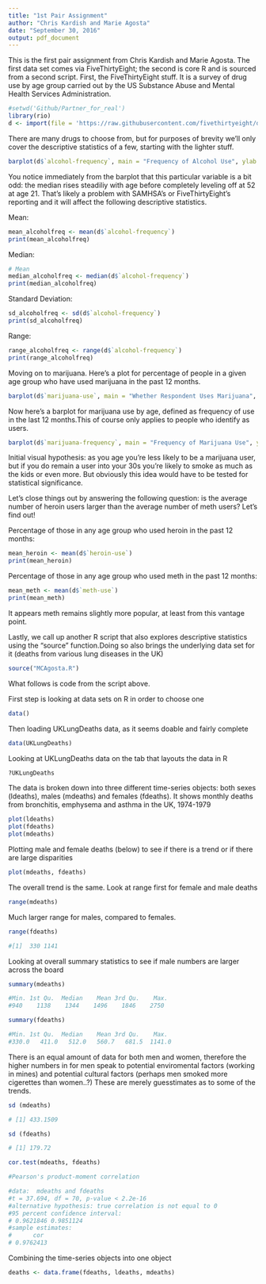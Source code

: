 ---
title: "1st Pair Assignment"
author: "Chris Kardish and Marie Agosta"
date: "September 30, 2016"
output: pdf_document
---

This is the first pair assignment from Chris Kardish and Marie Agosta.
The first data set comes via FiveThirtyEight; the second is core R and is sourced
from a second script. First, the FiveThirtyEight stuff. It is a survey of drug use by age group carried out by the US Substance Abuse and Mental Health Services Administration.

```{r,include=FALSE, cache=TRUE}

#setwd('Github/Partner_for_real')
library(rio)
d <- import(file = 'https://raw.githubusercontent.com/fivethirtyeight/data/master/drug-use-by-age/drug-use-by-age.csv')

```

There are many drugs to choose from, but for purposes of brevity we'll only cover
the descriptive statistics of a few, starting with the lighter stuff. 


```{r, echo=FALSE}

barplot(d$`alcohol-frequency`, main = "Frequency of Alcohol Use", ylab = "Median # of times used last 12 months", xlab = "Age groups", names.arg = d$age)

```

You notice immediately from the barplot that this particular variable is a bit odd:
the median rises steadiliy with age before completely leveling off at 52 at age 21.
That's likely a problem with SAMHSA's or FiveThirtyEight's reporting and it will 
affect the following descriptive statistics.

Mean:
```{r, echo=FALSE}

mean_alcoholfreq <- mean(d$`alcohol-frequency`)
print(mean_alcoholfreq)

```
Median:
```{r, echo=FALSE}
# Mean
median_alcoholfreq <- median(d$`alcohol-frequency`)
print(median_alcoholfreq)
```
Standard Deviation:
```{r, echo=FALSE}

sd_alcoholfreq <- sd(d$`alcohol-frequency`)
print(sd_alcoholfreq)

```
Range:
```{r, echo=FALSE}
range_alcoholfreq <- range(d$`alcohol-frequency`)
print(range_alcoholfreq)
```

Moving on to marijuana. Here's a plot for percentage of people in a given age group
who have used marijuana in the past 12 months. 

```{r, echo=FALSE}

barplot(d$`marijuana-use`, main = "Whether Respondent Uses Marijuana", ylab = "Percentage of people", xlab = "Age groups", names.arg = d$age)

```

Now here's a barplot for marijuana use by age, defined as frequency of use in the last
12 months.This of course only applies to people who identify as users.

```{r, echo=FALSE}

barplot(d$`marijuana-frequency`, main = "Frequency of Marijuana Use", ylab = "Median # of times used last 12 months", xlab = "Age groups", names.arg = d$age)

```

Initial visual hypothesis: as you age you're less likely to be a marijuana user, but if you do
remain a user into your 30s you're likely to smoke as much as the kids or even more. 
But obviously this idea would have to be tested for statistical significance. 

Let's close things out by answering the following question: is the average number of 
heroin users larger than the average number of meth users? Let's find out! 

Percentage of those in any age group who used heroin in the past 12 months:
```{r, echo=FALSE}

mean_heroin <- mean(d$`heroin-use`)
print(mean_heroin)

```
Percentage of those in any age group who used meth in the past 12 months:
```{r, echo=FALSE}

mean_meth <- mean(d$`meth-use`)
print(mean_meth)

```
It appears meth remains slightly more popular, at least from this vantage point.

Lastly, we call up another R script that also explores descriptive statistics
using the "source" function.Doing so also brings the underlying data set for it
(deaths from various lung diseases in the UK)

```{r}

source("MCAgosta.R")

```

What follows is code from the script above. 

First step is looking at data sets on R in order to choose one
```{r}

data()

```


Then loading UKLungDeaths data, as it seems doable and fairly complete 

```{r}

data(UKLungDeaths)

```

Looking at UKLungDeaths data on the tab that layouts the data in R

```{r}

?UKLungDeaths

```

The data is broken down into three different time-series objects: 
both sexes (ldeaths), males (mdeaths) and females (fdeaths).
It shows monthly deaths from bronchitis, emphysema and asthma in the UK, 1974-1979
```{r}
plot(ldeaths)
plot(fdeaths)
plot(mdeaths)

```

Plotting male and female deaths (below) to see if there is a trend or if there are large disparities 

```{r}
plot(mdeaths, fdeaths)

```

The overall trend is the same. Look at range first for female and male deaths 



```{r}

range(mdeaths)
```

Much larger range for males, compared to females.

```{r}
range(fdeaths)

#[1]  330 1141
```

Looking at overall summary statistics to see if male numbers are larger across the board 

```{r}
summary(mdeaths)

#Min. 1st Qu.  Median    Mean 3rd Qu.    Max. 
#940    1138    1344    1496    1846    2750 

summary(fdeaths)

#Min. 1st Qu.  Median    Mean 3rd Qu.    Max. 
#330.0   411.0   512.0   560.7   681.5  1141.0 
```
There is an equal amount of data for both men and women, therefore the higher numbers in 
for men speak to potential enviromental factors (working in mines) and potential cultural
factors (perhaps men smoked more cigerettes than women..?) These are merely guesstimates
as to some of the trends. 

```{r}
sd (mdeaths)

# [1] 433.1509

sd (fdeaths)

# [1] 179.72

cor.test(mdeaths, fdeaths)

#Pearson's product-moment correlation

#data:  mdeaths and fdeaths
#t = 37.694, df = 70, p-value < 2.2e-16
#alternative hypothesis: true correlation is not equal to 0
#95 percent confidence interval:
# 0.9621846 0.9851124
#sample estimates:
#      cor 
# 0.9762413 
```

Combining the time-series objects into one object 
```{r}
deaths <- data.frame(fdeaths, ldeaths, mdeaths)
```

